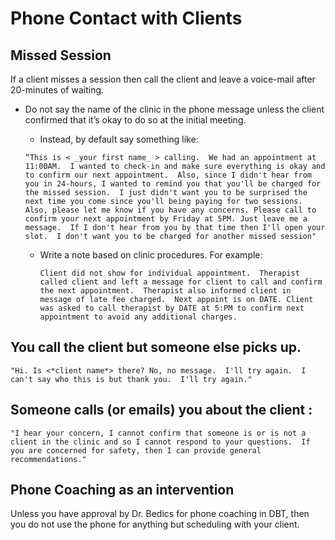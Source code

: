 # Phone Contact with Clients

## Missed Session
If a client misses a session then call the client and leave a voice-mail after 20-minutes of waiting.  

* Do not say the name of the clinic in the phone message unless the client confirmed that it's okay to do so at the initial meeting.  
    * Instead, by default say something like:
  
     `“This is < _your first name_ > calling.  We had an appointment at 11:00AM.  I wanted to check-in and make sure everything is okay and to confirm our next appointment.  Also, since I didn't hear from you in 24-hours, I wanted to remind you that you'll be charged for the missed session.  I just didn't want you to be surprised the next time you come since you'll being paying for two sessions. Also, please let me know if you have any concerns. Please call to confirm your next appointment by Friday at 5PM. Just leave me a message.  If I don't hear from you by that time then I'll open your slot.  I don't want you to be charged for another missed session"`
      
  * Write a note based on clinic procedures. For example:

      `Client did not show for individual appointment.  Therapist called client and left a message for client to call and confirm the next appointment.  Therapist also informed client in message of late fee charged.  Next appoint is on DATE. Client was asked to call therapist by DATE at 5:PM to confirm next appointment to avoid any additional charges.`

##  You call the client but someone else picks up.

`"Hi. Is <*client name*> there? No, no message.  I'll try again.  I can't say who this is but thank you.  I'll try again."`

##  Someone calls (or emails) you about the client :

`"I hear your concern, I cannot confirm that someone is or is not a client in the clinic and so I cannot respond to your questions.  If you are concerned for safety, then I can provide general recommendations."`

## Phone Coaching as an intervention

Unless you have approval by Dr. Bedics for phone coaching in DBT, then you do not use the phone for anything but scheduling with your client.  

